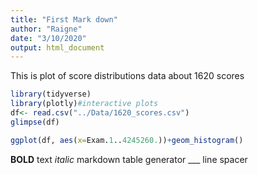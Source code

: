 ```yaml
---
title: "First Mark down"
author: "Raigne"
date: "3/10/2020"
output: html_document
---
```


This is plot of score distributions data about 1620 scores
```r
library(tidyverse)
library(plotly)#interactive plots
df<- read.csv("../Data/1620_scores.csv")
glimpse(df)

ggplot(df, aes(x=Exam.1..4245260.))+geom_histogram()
```

**BOLD** text
*italic*
markdown table generator 
___
line spacer
